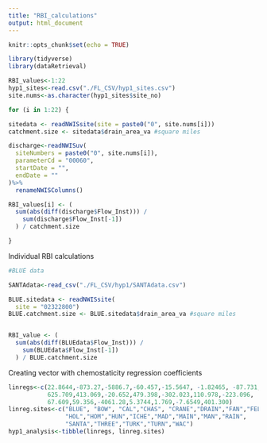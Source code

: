 ```yaml
---
title: "RBI_calculations"
output: html_document
---
```


```r
knitr::opts_chunk$set(echo = TRUE)
```

```r
library(tidyverse)
library(dataRetrieval)

RBI_values<-1:22
hyp1_sites<-read.csv("./FL_CSV/hyp1_sites.csv")
site.nums<-as.character(hyp1_sites$site_no)

for (i in 1:22) {

sitedata <- readNWISsite(site = paste0("0", site.nums[i]))
catchment.size <- sitedata$drain_area_va #square miles

discharge<-readNWISuv(
  siteNumbers = paste0("0", site.nums[i]),
  parameterCd = "00060",
  startDate = "",
  endDate = ""
)%>%
  renameNWISColumns()

RBI_values[i] <- (
  sum(abs(diff(discharge$Flow_Inst))) / 
    sum(discharge$Flow_Inst[-1])
  ) / catchment.size

}
```

Individual RBI calculations

```r
#BLUE data

SANTAdata<-read_csv("./FL_CSV/hyp1/SANTAdata.csv")

BLUE.sitedata <- readNWISsite(
  site = "02322800")
BLUE.catchment.size <- BLUE.sitedata$drain_area_va #square miles


RBI_value <- (
  sum(abs(diff(BLUEdata$Flow_Inst))) / 
    sum(BLUEdata$Flow_Inst[-1])
  ) / BLUE.catchment.size
```

Creating vector with chemostaticity regression coefficients
```r
linregs<-c(22.8644,-873.27,-5886.7,-60.457,-15.5647, -1.82465, -87.731,
           625.709,413.069,-20.652,479.398,-302.023,110.978,-223.096,
           67.609,59.356,-4061.28,5.3744,1.769,-7.6549,401.300)
linreg.sites<-c("BLUE", "BOW", "CAL","CHAS", "CRANE","DRAIN","FAN","FELL",
                "HOL","HOM","HUN","ICHE","MAD","MAIN","MAN","RAIN",
                "SANTA","THREE","TURK","TURN","WAC")
hyp1_analysis<-tibble(linregs, linreg.sites)
```

